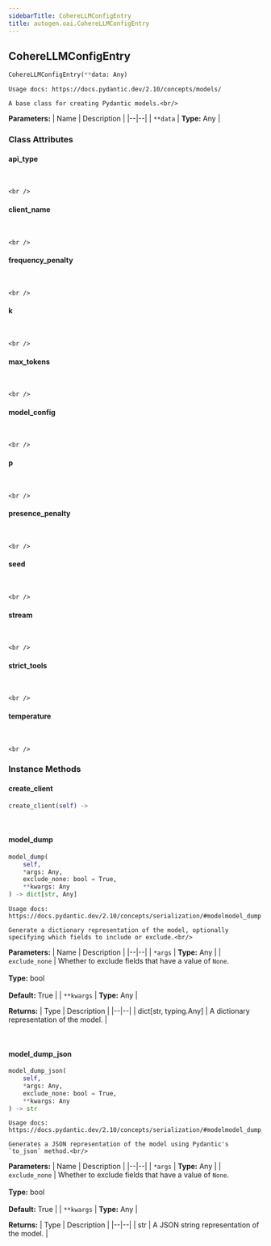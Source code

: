 ```yaml
---
sidebarTitle: CohereLLMConfigEntry
title: autogen.oai.CohereLLMConfigEntry
---
```

<h2 id="autogen.oai.CohereLLMConfigEntry" class="doc doc-heading">
    <code class="doc-symbol doc-symbol-heading doc-symbol-class"></code>
    <span class="doc doc-object-name doc-class-name">CohereLLMConfigEntry</span>
</h2>

```python
CohereLLMConfigEntry(**data: Any)
```

    Usage docs: https://docs.pydantic.dev/2.10/concepts/models/
    
    A base class for creating Pydantic models.<br/>

<b>Parameters:</b>
| Name | Description |
|--|--|
| `**data` | **Type:** Any |

### Class Attributes

<code class="doc-symbol doc-symbol-heading doc-symbol-attribute"></code>
#### api_type
<br />

    <br />

<code class="doc-symbol doc-symbol-heading doc-symbol-attribute"></code>
#### client_name
<br />

    <br />

<code class="doc-symbol doc-symbol-heading doc-symbol-attribute"></code>
#### frequency_penalty
<br />

    <br />

<code class="doc-symbol doc-symbol-heading doc-symbol-attribute"></code>
#### k
<br />

    <br />

<code class="doc-symbol doc-symbol-heading doc-symbol-attribute"></code>
#### max_tokens
<br />

    <br />

<code class="doc-symbol doc-symbol-heading doc-symbol-attribute"></code>
#### model_config
<br />

    <br />

<code class="doc-symbol doc-symbol-heading doc-symbol-attribute"></code>
#### p
<br />

    <br />

<code class="doc-symbol doc-symbol-heading doc-symbol-attribute"></code>
#### presence_penalty
<br />

    <br />

<code class="doc-symbol doc-symbol-heading doc-symbol-attribute"></code>
#### seed
<br />

    <br />

<code class="doc-symbol doc-symbol-heading doc-symbol-attribute"></code>
#### stream
<br />

    <br />

<code class="doc-symbol doc-symbol-heading doc-symbol-attribute"></code>
#### strict_tools
<br />

    <br />

<code class="doc-symbol doc-symbol-heading doc-symbol-attribute"></code>
#### temperature
<br />

    <br />

### Instance Methods

<code class="doc-symbol doc-symbol-heading doc-symbol-method"></code>
#### create_client

```python
create_client(self) -> 
```

    

<br />

<code class="doc-symbol doc-symbol-heading doc-symbol-method"></code>
#### model_dump

```python
model_dump(
    self,
    *args: Any,
    exclude_none: bool = True,
    **kwargs: Any
) -> dict[str, Any]
```

    Usage docs: https://docs.pydantic.dev/2.10/concepts/serialization/#modelmodel_dump
    
    Generate a dictionary representation of the model, optionally specifying which fields to include or exclude.<br/>

<b>Parameters:</b>
| Name | Description |
|--|--|
| `*args` | **Type:** Any |
| `exclude_none` | Whether to exclude fields that have a value of `None`.<br/><br/>**Type:** bool<br/><br/>**Default:** True |
| `**kwargs` | **Type:** Any |

<b>Returns:</b>
| Type | Description |
|--|--|
| dict[str, typing.Any] | A dictionary representation of the model. |

<br />

<code class="doc-symbol doc-symbol-heading doc-symbol-method"></code>
#### model_dump_json

```python
model_dump_json(
    self,
    *args: Any,
    exclude_none: bool = True,
    **kwargs: Any
) -> str
```

    Usage docs: https://docs.pydantic.dev/2.10/concepts/serialization/#modelmodel_dump_json
    
    Generates a JSON representation of the model using Pydantic's `to_json` method.<br/>

<b>Parameters:</b>
| Name | Description |
|--|--|
| `*args` | **Type:** Any |
| `exclude_none` | Whether to exclude fields that have a value of `None`.<br/><br/>**Type:** bool<br/><br/>**Default:** True |
| `**kwargs` | **Type:** Any |

<b>Returns:</b>
| Type | Description |
|--|--|
| str | A JSON string representation of the model. |

<br />